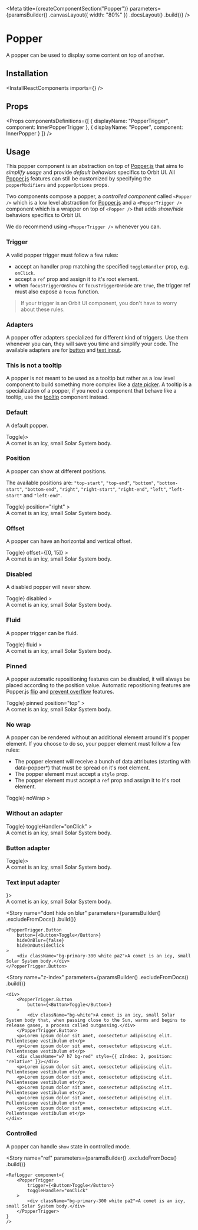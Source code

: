 
<Meta
    title={createComponentSection("Popper")}
    parameters={paramsBuilder()
        .canvasLayout({ width: "80%" })
        .docsLayout(<ReactComponentsLayout sourcePath="/packages/react-components/src/popper/src" />)
        .build()}
/>

# Popper

A popper can be used to display some content on top of another.

## Installation

<InstallReactComponents imports={<Imports />} />

## Props

<Props
    componentsDefinitions={[
        { displayName: "PopperTrigger", component: InnerPopperTrigger },
        { displayName: "Popper", component: InnerPopper }
    ]}
/>

## Usage

This popper component is an abstraction on top of [Popper.js](https://popper.js.org/) that aims to *simplify usage* and provide *default behaviors* specifics to Orbit UI. All [Popper.js](https://popper.js.org/) features
can still be customized by specifying the `popperModifiers` and `popperOptions` props.

Two components compose a popper, a *controlled component* called `<Popper />` which is a low level abstraction for [Popper.js](https://popper.js.org/) and a `<PopperTrigger />` component which is a wrapper on top
of `<Popper />` that adds *show/hide* behaviors specifics to Orbit UI.

We do recommend using `<PopperTrigger />` whenever you can.

### Trigger

A valid popper trigger must follow a few rules:

- accept an handler prop matching the specified `toggleHandler` prop, e.g. `onClick`.
- accept a `ref` prop and assign it to it's root element.
- when  `focusTriggerOnShow` or `focusTriggerOnHide` are `true`, the trigger ref must also expose a `focus` function.

> If your trigger is an Orbit UI component, you don't have to worry about these rules.

<CustomTrigger />

### Adapters

A popper offer adapters specialized for different kind of triggers. Use them whenever you can, they will save you time and simplify your code. The available adapters are for [button](#button-adapter) and [text input](#text-input-adapter).

### This is not a tooltip

A popper is not meant to be used as a tooltip but rather as a low level component to build something more complex like a [date picker](?path=/docs/components-datepicker-range--default-story). A tooltip is
a specialization of a popper, if you need a component that behave like a tooltip, use the [tooltip](?path=/docs/components-tooltip--default-story) component instead.

### Default

A default popper.

<Preview>
    <Story name="default">
        <PopperTrigger.Button button={<Button>Toggle</Button>}>
            <div className="bg-primary-300 white pa2">A comet is an icy, small Solar System body.</div>
        </PopperTrigger.Button>
    </Story>
</Preview>

### Position

A popper can show at different positions.

The available positions are: `"top-start"`, `"top-end"`, `"bottom"`, `"bottom-start"`, `"bottom-end"`, `"right"`, `"right-start"`, `"right-end"`, `"left"`, `"left-start"` and `"left-end"`.

<Preview>
    <Story name="position">
        <PopperTrigger.Button
            button={<Button>Toggle</Button>}
            position="right"
        >
            <div className="bg-primary-300 white pa2">A comet is an icy, small Solar System body.</div>
        </PopperTrigger.Button>
    </Story>
</Preview>

### Offset

A popper can have an horizontal and vertical offset.

<Preview>
    <Story name="offset">
        <PopperTrigger.Button
            button={<Button>Toggle</Button>}
            offset={[0, 15]}
        >
            <div className="bg-primary-300 white pa2">A comet is an icy, small Solar System body.</div>
        </PopperTrigger.Button>
    </Story>
</Preview>

### Disabled

A disabled popper will never show.

<Preview>
    <Story name="disabled">
        <PopperTrigger.Button
            button={<Button>Toggle</Button>}
            disabled
        >
            <div className="bg-primary-300 white pa2">A comet is an icy, small Solar System body.</div>
        </PopperTrigger.Button>
    </Story>
</Preview>

### Fluid

A popper trigger can be fluid.

<Preview>
    <Story name="fluid">
        <PopperTrigger.Button
            button={<Button fluid>Toggle</Button>}
            fluid
        >
            <div className="bg-primary-300 white pa2">A comet is an icy, small Solar System body.</div>
        </PopperTrigger.Button>
    </Story>
</Preview>

### Pinned

A popper automatic repositioning features can be disabled, it will always be placed according to the position value. Automatic repositioning features are Popper.js [flip](https://popper.js.org/docs/v2/modifiers/flip/) and [prevent overflow](https://popper.js.org/docs/v2/modifiers/prevent-overflow/) features.

<Preview>
    <Story name="pinned">
        <PinnedPlayground>
            <PopperTrigger.Button
                button={<Button>Toggle</Button>}
                pinned
                position="top"
            >
                <div className="bg-primary-300 white pa2">A comet is an icy, small Solar System body.</div>
            </PopperTrigger.Button>
        </PinnedPlayground>
    </Story>
</Preview>

### No wrap

A popper can be rendered without an additional element around it's popper element. If you choose to do so, your popper element must follow a few rules:

- The popper element will receive a bunch of data attributes (starting with data-popper*) that must be spread on it's root element.
- The popper element must accept a `style` prop.
- The popper element must accept a `ref` prop and assign it to it's root element.

<NoWrapPopperElement />

<Preview>
    <Story name="no wrap">
        <PopperTrigger.Button
            button={<Button>Toggle</Button>}
            noWrap
        >
            <PopperElement />
        </PopperTrigger.Button>
    </Story>
</Preview>

### Without an adapter

<Preview>
    <Story name="without an adapter">
        <PopperTrigger
            trigger={<Button>Toggle</Button>}
            toggleHandler="onClick"
        >
            <div className="bg-primary-300 white pa2">A comet is an icy, small Solar System body.</div>
        </PopperTrigger>
    </Story>
</Preview>

### Button adapter

<Preview>
    <Story name="button adapter">
        <PopperTrigger.Button button={<Button>Toggle</Button>}>
            <div className="bg-primary-300 white pa2">A comet is an icy, small Solar System body.</div>
        </PopperTrigger.Button>
    </Story>
</Preview>

### Text input adapter

<Preview>
    <Story name="text input adapter">
        <PopperTrigger.TextInput input={<TextInput placeholder="Toggle" readOnly />}>
            <div className="bg-primary-300 white pa2">A comet is an icy, small Solar System body.</div>
        </PopperTrigger.TextInput>
    </Story>
</Preview>

<Story
    name="dont hide on blur"
    parameters={paramsBuilder()
        .excludeFromDocs()
        .build()}
>
    <PopperTrigger.Button
        button={<Button>Toggle</Button>}
        hideOnBlur={false}
        hideOnOutsideClick
    >
        <div className="bg-primary-300 white pa2">A comet is an icy, small Solar System body.</div>
    </PopperTrigger.Button>
</Story>

<Story
    name="z-index"
    parameters={paramsBuilder()
        .excludeFromDocs()
        .build()}
>
    <div>
        <PopperTrigger.Button
            button={<Button>Toggle</Button>}
        >
            <div className="bg-white">A comet is an icy, small Solar System body that, when passing close to the Sun, warms and begins to release gases, a process called outgassing.</div>
        </PopperTrigger.Button>
        <p>Lorem ipsum dolor sit amet, consectetur adipiscing elit. Pellentesque vestibulum et</p>
        <p>Lorem ipsum dolor sit amet, consectetur adipiscing elit. Pellentesque vestibulum et</p>
        <div className="w7 h7 bg-red" style={{ zIndex: 2, position: "relative" }}></div>
        <p>Lorem ipsum dolor sit amet, consectetur adipiscing elit. Pellentesque vestibulum et</p>
        <p>Lorem ipsum dolor sit amet, consectetur adipiscing elit. Pellentesque vestibulum et</p>
        <p>Lorem ipsum dolor sit amet, consectetur adipiscing elit. Pellentesque vestibulum et</p>
        <p>Lorem ipsum dolor sit amet, consectetur adipiscing elit. Pellentesque vestibulum et</p>
        <p>Lorem ipsum dolor sit amet, consectetur adipiscing elit. Pellentesque vestibulum et</p>
    </div>
</Story>

### Controlled

A popper can handle `show` state in controlled mode.

<FilePreview filePath="/popper/stories/controlled-popper">
    <ControlledPopper />
</FilePreview>

<Story
    name="ref"
    parameters={paramsBuilder()
        .excludeFromDocs()
        .build()}
>
    <RefLogger component={
        <PopperTrigger
            trigger={<Button>Toggle</Button>}
            toggleHandler="onClick"
        >
            <div className="bg-primary-300 white pa2">A comet is an icy, small Solar System body.</div>
        </PopperTrigger>
    }
    />
</Story>
